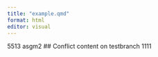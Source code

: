 ```yaml
---
title: "example.qmd"
format: html
editor: visual
---
```


5513 asgm2
## Conflict content on testbranch
1111